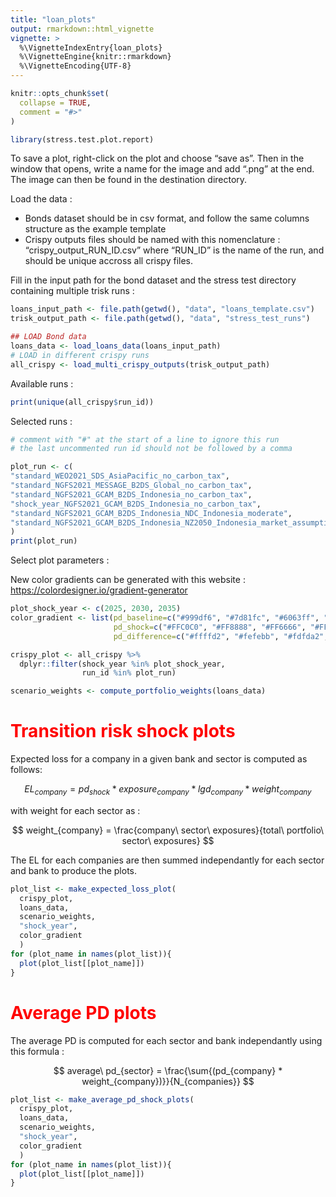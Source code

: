 ```yaml
---
title: "loan_plots"
output: rmarkdown::html_vignette
vignette: >
  %\VignetteIndexEntry{loan_plots}
  %\VignetteEngine{knitr::rmarkdown}
  %\VignetteEncoding{UTF-8}
---
```


```r
knitr::opts_chunk$set(
  collapse = TRUE,
  comment = "#>"
)
```

```r
library(stress.test.plot.report)
```

To save a plot, right-click on the plot and choose "save as". Then in the window that opens, 
write a name for the image and add ".png" at the end. The image can then be found in the destination
directory.


Load the data :

-   Bonds dataset should be in csv format, and follow the same columns structure as the example template
-   Crispy outputs files should be named with this nomenclature : "crispy_output_RUN_ID.csv" where "RUN_ID" is the name of the run, and should be unique accross all crispy files.

Fill in the input path for the bond dataset and the stress test directory containing multiple trisk runs :

```r
loans_input_path <- file.path(getwd(), "data", "loans_template.csv")
trisk_output_path <- file.path(getwd(), "data", "stress_test_runs")
```

```r
## LOAD Bond data
loans_data <- load_loans_data(loans_input_path)
# LOAD in different crispy runs
all_crispy <- load_multi_crispy_outputs(trisk_output_path)
```

Available runs :

```r
print(unique(all_crispy$run_id))
```

Selected runs :

```r
# comment with "#" at the start of a line to ignore this run
# the last uncommented run id should not be followed by a comma

plot_run <- c(
"standard_WEO2021_SDS_AsiaPacific_no_carbon_tax",
"standard_NGFS2021_MESSAGE_B2DS_Global_no_carbon_tax", 
"standard_NGFS2021_GCAM_B2DS_Indonesia_no_carbon_tax",
"shock_year_NGFS2021_GCAM_B2DS_Indonesia_no_carbon_tax", 
"standard_NGFS2021_GCAM_B2DS_Indonesia_NDC_Indonesia_moderate", 
"standard_NGFS2021_GCAM_B2DS_Indonesia_NZ2050_Indonesia_market_assumption"
)
print(plot_run)
```

Select plot parameters :

New color gradients can be generated with this website : <https://colordesigner.io/gradient-generator>

```r
plot_shock_year <- c(2025, 2030, 2035)
color_gradient <- list(pd_baseline=c("#999df6", "#7d81fc", "#6063ff", "#3f42ff", "#000fff"),
                       pd_shock=c("#FFC0C0", "#FF8888", "#FF6666", "#FF4444", "#FF2222", "#FF0000"),
                       pd_difference=c("#ffffd2", "#fefebb", "#fdfda2", "#fbfb89", "#fafa6e"))
```

```r
crispy_plot <- all_crispy %>% 
  dplyr::filter(shock_year %in% plot_shock_year,
                run_id %in% plot_run)

scenario_weights <- compute_portfolio_weights(loans_data)
```

# <span style="color: red;">Transition risk shock plots</span>

Expected loss for a company in a given bank and sector is computed as follows:

$$
EL_{company} = pd_{shock} * exposure_{company} * lgd_{company} * weight_{company} 
$$

with weight for each sector as :

$$
weight_{company} = \frac{company\ sector\ exposures}{total\ portfolio\ sector\ exposures} 
$$

The EL for each companies are then summed independantly for each sector and bank to produce the plots.

```r
plot_list <- make_expected_loss_plot(
  crispy_plot,
  loans_data,
  scenario_weights,
  "shock_year",
  color_gradient
  )
for (plot_name in names(plot_list)){
  plot(plot_list[[plot_name]])
}
```

# <span style="color: red;">Average PD plots</span>

The average PD is computed for each sector and bank independantly using this formula : 

$$
average\ pd_{sector} = \frac{\sum{(pd_{company} * weight_{company})}}{N_{companies}} 
$$


```r
plot_list <- make_average_pd_shock_plots(
  crispy_plot,
  loans_data,
  scenario_weights,
  "shock_year",
  color_gradient
  )
for (plot_name in names(plot_list)){
  plot(plot_list[[plot_name]])
}
```
